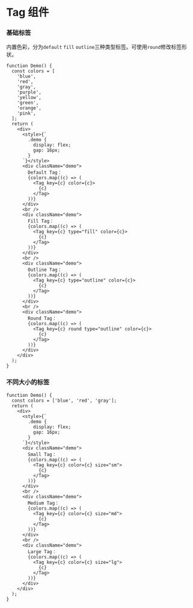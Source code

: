 
# Tag 组件

### 基础标签

内置色彩，分为`default` `fill` `outline`三种类型标签。可使用`round`修改标签形状。

```tsx
function Demo() {
  const colors = [
    'blue',
    'red',
    'gray',
    'purple',
    'yellow',
    'green',
    'orange',
    'pink',
  ];
  return (
    <div>
      <style>{`
        .demo {
          display: flex;
          gap: 16px;
        }
      `}</style>
      <div className="demo">
        Default Tag：
        {colors.map((c) => (
          <Tag key={c} color={c}>
            {c}
          </Tag>
        ))}
      </div>
      <br />
      <div className="demo">
        Fill Tag：
        {colors.map((c) => (
          <Tag key={c} type="fill" color={c}>
            {c}
          </Tag>
        ))}
      </div>
      <br />
      <div className="demo">
        Outline Tag：
        {colors.map((c) => (
          <Tag key={c} type="outline" color={c}>
            {c}
          </Tag>
        ))}
      </div>
      <br />
      <div className="demo">
        Round Tag：
        {colors.map((c) => (
          <Tag key={c} round type="outline" color={c}>
            {c}
          </Tag>
        ))}
      </div>
    </div>
  );
}
```

### 不同大小的标签

```tsx
function Demo() {
  const colors = ['blue', 'red', 'gray'];
  return (
    <div>
      <style>{`
        .demo {
          display: flex;
          gap: 16px;
        }
      `}</style>
      <div className="demo">
        Small Tag：
        {colors.map((c) => (
          <Tag key={c} color={c} size="sm">
            {c}
          </Tag>
        ))}
      </div>
      <br />
      <div className="demo">
        Medium Tag：
        {colors.map((c) => (
          <Tag key={c} color={c} size="md">
            {c}
          </Tag>
        ))}
      </div>
      <br />
      <div className="demo">
        Large Tag：
        {colors.map((c) => (
          <Tag key={c} color={c} size="lg">
            {c}
          </Tag>
        ))}
      </div>
    </div>
  );
}
```
